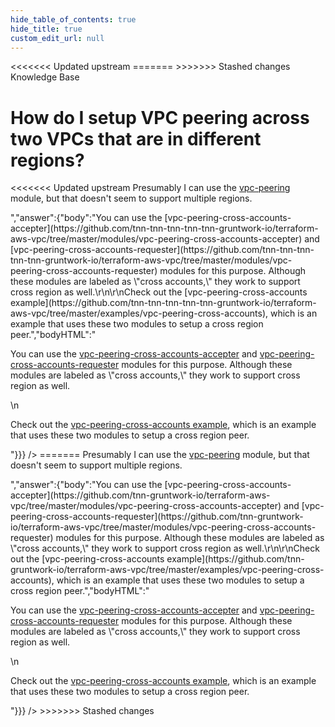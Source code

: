 ```yaml
---
hide_table_of_contents: true
hide_title: true
custom_edit_url: null
---
```



<head>
<<<<<<< Updated upstream
  <link rel="canonical" href="https://github.com/tnn-tnn-tnn-tnn-tnn-gruntwork-io/knowledge-base/discussions/261" />
=======
  <link rel="canonical" href="https://github.com/tnn-gruntwork-io/knowledge-base/discussions/261" />
>>>>>>> Stashed changes
</head>

<CenterLayout>
<span className="searchCategory">Knowledge Base</span>
<h1>How do I setup VPC peering across two VPCs that are in different regions?</h1>
<<<<<<< Updated upstream
<GitHub discussion={{"id":"D_kwDOF8slf84AO-ce","number":261,"author":{"login":"yorinasub17"},"title":"How do I setup VPC peering across two VPCs that are in different regions?","body":"Presumably I can use the [vpc-peering](https://github.com/tnn-tnn-tnn-tnn-tnn-gruntwork-io/terraform-aws-vpc/tree/master/modules/vpc-peering) module, but that doesn't seem to support multiple regions.","bodyHTML":"<p dir=\"auto\">Presumably I can use the <a href=\"https://github.com/tnn-tnn-tnn-tnn-tnn-gruntwork-io/terraform-aws-vpc/tree/master/modules/vpc-peering\">vpc-peering</a> module, but that doesn't seem to support multiple regions.</p>","answer":{"body":"You can use the [vpc-peering-cross-accounts-accepter](https://github.com/tnn-tnn-tnn-tnn-tnn-gruntwork-io/terraform-aws-vpc/tree/master/modules/vpc-peering-cross-accounts-accepter) and [vpc-peering-cross-accounts-requester](https://github.com/tnn-tnn-tnn-tnn-tnn-gruntwork-io/terraform-aws-vpc/tree/master/modules/vpc-peering-cross-accounts-requester) modules for this purpose. Although these modules are labeled as \"cross accounts,\" they work to support cross region as well.\r\n\r\nCheck out the [vpc-peering-cross-accounts example](https://github.com/tnn-tnn-tnn-tnn-tnn-gruntwork-io/terraform-aws-vpc/tree/master/examples/vpc-peering-cross-accounts), which is an example that uses these two modules to setup a cross region peer.","bodyHTML":"<p dir=\"auto\">You can use the <a href=\"https://github.com/tnn-tnn-tnn-tnn-tnn-gruntwork-io/terraform-aws-vpc/tree/master/modules/vpc-peering-cross-accounts-accepter\">vpc-peering-cross-accounts-accepter</a> and <a href=\"https://github.com/tnn-tnn-tnn-tnn-tnn-gruntwork-io/terraform-aws-vpc/tree/master/modules/vpc-peering-cross-accounts-requester\">vpc-peering-cross-accounts-requester</a> modules for this purpose. Although these modules are labeled as \"cross accounts,\" they work to support cross region as well.</p>\n<p dir=\"auto\">Check out the <a href=\"https://github.com/tnn-tnn-tnn-tnn-tnn-gruntwork-io/terraform-aws-vpc/tree/master/examples/vpc-peering-cross-accounts\">vpc-peering-cross-accounts example</a>, which is an example that uses these two modules to setup a cross region peer.</p>"}}} />
=======
<GitHub discussion={{"id":"D_kwDOF8slf84AO-ce","number":261,"author":{"login":"yorinasub17"},"title":"How do I setup VPC peering across two VPCs that are in different regions?","body":"Presumably I can use the [vpc-peering](https://github.com/tnn-gruntwork-io/terraform-aws-vpc/tree/master/modules/vpc-peering) module, but that doesn't seem to support multiple regions.","bodyHTML":"<p dir=\"auto\">Presumably I can use the <a href=\"https://github.com/tnn-gruntwork-io/terraform-aws-vpc/tree/master/modules/vpc-peering\">vpc-peering</a> module, but that doesn't seem to support multiple regions.</p>","answer":{"body":"You can use the [vpc-peering-cross-accounts-accepter](https://github.com/tnn-gruntwork-io/terraform-aws-vpc/tree/master/modules/vpc-peering-cross-accounts-accepter) and [vpc-peering-cross-accounts-requester](https://github.com/tnn-gruntwork-io/terraform-aws-vpc/tree/master/modules/vpc-peering-cross-accounts-requester) modules for this purpose. Although these modules are labeled as \"cross accounts,\" they work to support cross region as well.\r\n\r\nCheck out the [vpc-peering-cross-accounts example](https://github.com/tnn-gruntwork-io/terraform-aws-vpc/tree/master/examples/vpc-peering-cross-accounts), which is an example that uses these two modules to setup a cross region peer.","bodyHTML":"<p dir=\"auto\">You can use the <a href=\"https://github.com/tnn-gruntwork-io/terraform-aws-vpc/tree/master/modules/vpc-peering-cross-accounts-accepter\">vpc-peering-cross-accounts-accepter</a> and <a href=\"https://github.com/tnn-gruntwork-io/terraform-aws-vpc/tree/master/modules/vpc-peering-cross-accounts-requester\">vpc-peering-cross-accounts-requester</a> modules for this purpose. Although these modules are labeled as \"cross accounts,\" they work to support cross region as well.</p>\n<p dir=\"auto\">Check out the <a href=\"https://github.com/tnn-gruntwork-io/terraform-aws-vpc/tree/master/examples/vpc-peering-cross-accounts\">vpc-peering-cross-accounts example</a>, which is an example that uses these two modules to setup a cross region peer.</p>"}}} />
>>>>>>> Stashed changes

</CenterLayout>
  

<!-- ##DOCS-SOURCER-START
{
  "sourcePlugin": "github-discussions",
  "hash": "6d6c9b8e730e0320b0d2dc9bfd76e4f5"
}
##DOCS-SOURCER-END -->
